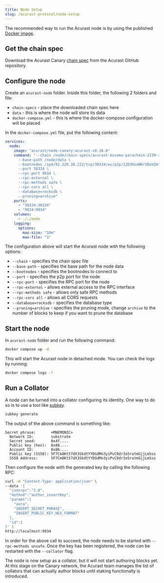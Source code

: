 ```yaml
---
title: Node Setup
slug: /acurast-protocol/node-setup
---
```


The recommended way to run the Acurast node is by using the published [Docker image](https://hub.docker.com/r/acurast/node-canary/tags).

## Get the chain spec

Download the Acurast Canary [chain spec](https://github.com/Acurast/acurast-substrate/blob/acurast-v0.13.3a/chain-specs/acurast-kusama-parachain-2239-raw.json) from the Acurast GitHub repository.

## Configure the node

Create an `acurast-node` folder. Inside this folder, the following 2 folders and file:
- `chain-specs` - place the downloaded chain spec here
- `data` - this is where the node will store its data
- `docker-compose.yml` - this is where the docker-compose configuration will be placed

In the `docker-compose.yml` file, put the following content:

```yml
services:
  node:
    image: "acurast/node-canary:acurast-v0.16.0"
    command: "--chain /node/chain-specs/acurast-kusama-parachain-2239-raw.json \
      --base-path /node/data \
      --bootnodes /ip4/82.220.38.222/tcp/30334/ws/p2p/12D3KooWKrSDeVQ4tVQ1eGjqVAhAW3cgMQFHNCBbJrpmupEvdD4A \
      --port 30334 \
      --rpc-port 9934 \
      --rpc-external \
      --rpc-methods safe \
      --rpc-cors all \
      --database=rocksdb \
      --pruning=archive"
    ports:
      - "30334:30334"
      - "9934:9934"
    volumes:
      - ./:/node
    logging:
      options:
        max-size: "10m"
        max-file: "3"
```

The configuration above will start the Acurast node with the following options:
- `--chain` - specifies the chain spec file
- `--base-path` - specifies the base path for the node data
- `--bootnodes` - specifies the bootnodes to connect to
- `--port` - specifies the p2p port for the node
- `--rpc-port` - specifies the RPC port for the node
- `--rpc-external` - allows external access to the RPC interface
- `--rpc-methods safe` - allows only safe RPC methods
- `--rpc-cors all` - allows all CORS requests
- `--database=rocksdb` - specifies the database type
- `--pruning=archive` - specifies the pruning mode, change `archive` to the number of blocks to keep if you want to prune the database

## Start the node

In `acurast-node` folder and run the following command:

```bash
docker compose up -d
```
This will start the Acurast node in detached mode. You can check the logs by running:

```bash
docker compose logs -f
```

## Run a Collator

A node can be turned into a collator configuring its identity. One way to do so is to use a tool like [subkey](https://docs.rs/crate/subkey/latest).

```bash
subkey generate
```

The output of the above command is something like:

```
Secret phrase:       <MNEMONIC>
  Network ID:        substrate
  Secret seed:       0x4f....
  Public key (hex):  0x86....
  Account ID:        0x86....
  Public key (SS58): 5F7Cm8Kt57dX3SkdtYYDGdMn3yiPvC8dr3oSratmGjjLmSss
  SS58 Address:      5F7Cm8Kt57dX3SkdtYYDGdMn3yiPvC8dr3oSratmGjjLmSss
```

Then configure the node with the generated key by calling the following RPC:

```bash
curl -H "Content-Type: application/json" \
--data '{
  "jsonrpc":"2.0",
  "method":"author_insertKey",
  "params":[
    "aura",
    "INSERT_SECRET_PHRASE",
    "INSERT_PUBLIC_KEY_HEX_FORMAT"
  ],
  "id":1
}' \
http://localhost:9934
```

In order for the above call to succeed, the node needs to be started with `--rpc-methods unsafe`. Once the key has been registered, the node can be restarted with the `--collator` flag.

The node is now setup as a collator, but it will not start authoring blocks yet. At this stage on the Canary network, the Acurast team manages the list of collators that can actually author blocks until staking functionally is introduced.